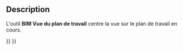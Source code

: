 <languages/>

{{Docnav/fr
|[[BIM_Trash/fr|Corbeille]]
|[[Arch_SplitMesh/fr|Diviser un maillage]]
|[[BIM_Workbench/fr|Atelier BIM]]
|IconL=BIM_Trash.svg
|IconR=Arch_SplitMesh.svg
|IconC=Workbench_BIM.svg
}}

{{GuiCommand/fr
|Name=BIM WPView
|Name/fr=BIM Vue du plan de travail
|MenuLocation=Utilitaires → Vue du plan de travail
|Workbenches=[[BIM_Workbench/fr|BIM]]
|Shortcut=9
}}

==Description==

L'outil '''BIM Vue du plan de travail''' centre la vue sur le plan de travail en cours.


{{Docnav/fr
|[[BIM_Trash/fr|Corbeille]]
|[[Arch_SplitMesh/fr|Diviser un maillage]]
|[[BIM_Workbench/fr|Atelier BIM]]
|IconL=BIM_Trash.svg
|IconR=Arch_SplitMesh.svg
|IconC=Workbench_BIM.svg
}}

{{BIM_Tools_navi{{#translation:}}}}
{{Userdocnavi{{#translation:}}}}